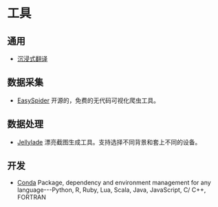 # 工具
## 通用
* [沉浸式翻译](https://chrome.google.com/webstore/detail/immersive-translate/bpoadfkcbjbfhfodiogcnhhhpibjhbnh/related?hl=zh-CN)

## 数据采集
* [EasySpider](https://www.easyspider.cn/) 开源的，免费的无代码可视化爬虫工具。

## 数据处理
* [Jellylade](https://app.jellylade.com/) 漂亮截图生成工具。支持选择不同背景和套上不同的设备。

## 开发
* [Conda](https://docs.conda.io/projects/conda/en/stable/index.html) Package, dependency and environment management for any language---Python, R, Ruby, Lua, Scala, Java, JavaScript, C/ C++, FORTRAN